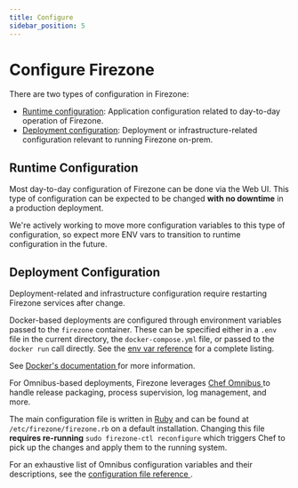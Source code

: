 ```yaml
---
title: Configure
sidebar_position: 5
---
```


# Configure Firezone

There are two types of configuration in Firezone:

* [Runtime configuration](#runtime-configuration): Application configuration
  related to day-to-day operation of Firezone.
* [Deployment configuration](#deployment-configuration): Deployment or
  infrastructure-related configuration relevant to running Firezone on-prem.

## Runtime Configuration

Most day-to-day configuration of Firezone can be done via the Web UI.
This type of configuration can be expected to be changed **with no downtime**
in a production deployment.

We're actively working to move more configuration variables to
this type of configuration, so expect more ENV vars to transition to runtime
configuration in the future.

## Deployment Configuration

Deployment-related and infrastructure configuration require restarting Firezone
services after change.

<Tabs>
<TabItem value="docker" label="Docker" default>

Docker-based deployments are configured through environment
variables passed to the `firezone` container. These can be
specified either in a `.env` file in the current directory,
the `docker-compose.yml` file, or passed to the `docker run`
call directly. See the [env var reference](../../reference/env-vars)
for a complete listing.

See [Docker's documentation
](https://docs.docker.com/compose/envvars-precedence/) for more information.

</TabItem>
<TabItem value="omnibus" label="Omnibus">

For Omnibus-based deployments, Firezone leverages [Chef Omnibus
](https://github.com/chef/omnibus) to handle release packaging, process
supervision, log management, and more.

The main configuration file is written in [Ruby](https://ruby-lang.org) and can
be found at `/etc/firezone/firezone.rb` on a default installation.
Changing this file **requires re-running** `sudo firezone-ctl reconfigure`
which triggers Chef to pick up the changes and apply them to the running
system.

For an exhaustive list of Omnibus configuration variables and their
descriptions, see the [configuration file reference
](../../reference/configuration-file).

</TabItem>
</Tabs>
